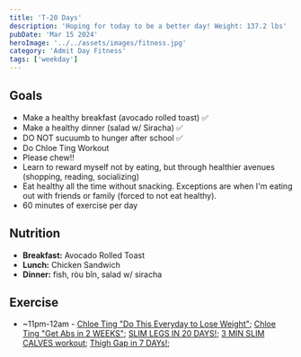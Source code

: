 ```yaml
---
title: 'T-20 Days'
description: 'Hoping for today to be a better day! Weight: 137.2 lbs'
pubDate: 'Mar 15 2024'
heroImage: '../../assets/images/fitness.jpg'
category: 'Admit Day Fitness'
tags: ['weekday']
---
```


## Goals

- Make a healthy breakfast (avocado rolled toast) ✅
- Make a healthy dinner (salad w/ Siracha) ✅
- DO NOT sucuumb to hunger after school ✅
- Do Chloe Ting Workout
- Please chew!!
- Learn to reward myself not by eating, but through healthier avenues (shopping, reading, socializing)
- Eat healthy all the time without snacking. Exceptions are when I'm eating out with friends or family (forced to not eat healthy).
- 60 minutes of exercise per day

## Nutrition

- **Breakfast:** Avocado Rolled Toast
- **Lunch:** Chicken Sandwich
- **Dinner:** fish, ròu bǐn, salad w/ siracha

## Exercise

- ~11pm-12am - [Chloe Ting "Do This Everyday to Lose Weight"](https://www.youtube.com/watch?v=2MoGxae-zyo); [Chloe Ting "Get Abs in 2 WEEKS"](https://www.youtube.com/watch?v=2pLT-olgUJs); [SLIM LEGS IN 20 DAYS!](https://www.youtube.com/watch?v=Jg61m0DwURs); [3 MIN SLIM CALVES workout](https://www.youtube.com/watch?v=7UyhQ88ZOSU); [Thigh Gap in 7 DAYs!](https://www.youtube.com/watch?v=cgLwA4_VTMc);
